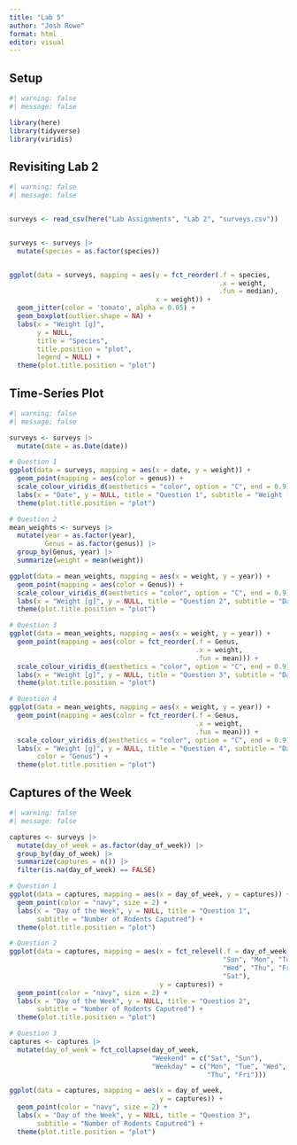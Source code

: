 ---
title: "Lab 5"
author: "Josh Rowe"
format: html
editor: visual
---

## Setup

```{r setup}
#| warning: false
#| message: false

library(here)
library(tidyverse)
library(viridis)

```

## Revisiting Lab 2

```{r}
#| warning: false
#| message: false


surveys <- read_csv(here("Lab Assignments", "Lab 2", "surveys.csv"))


surveys <- surveys |> 
  mutate(species = as.factor(species))


ggplot(data = surveys, mapping = aes(y = fct_reorder(.f = species, 
                                                     .x = weight,
                                                     .fun = median),
                                     x = weight)) + 
  geom_jitter(color = 'tomato', alpha = 0.05) +
  geom_boxplot(outlier.shape = NA) + 
  labs(x = "Weight [g]", 
       y = NULL, 
       title = "Species", 
       title.position = "plot",
       legend = NULL) + 
  theme(plot.title.position = "plot")


```

## Time-Series Plot

```{r}
#| warning: false
#| message: false

surveys <- surveys |> 
  mutate(date = as.Date(date))

# Question 1
ggplot(data = surveys, mapping = aes(x = date, y = weight)) + 
  geom_point(mapping = aes(color = genus)) + 
  scale_colour_viridis_d(aesthetics = "color", option = "C", end = 0.9) + 
  labs(x = "Date", y = NULL, title = "Question 1", subtitle = "Weight [g]") + 
  theme(plot.title.position = "plot")

# Question 2
mean_weights <- surveys |> 
  mutate(year = as.factor(year),
         Genus = as.factor(genus)) |> 
  group_by(Genus, year) |> 
  summarize(weight = mean(weight))

ggplot(data = mean_weights, mapping = aes(x = weight, y = year)) + 
  geom_point(mapping = aes(color = Genus)) + 
  scale_colour_viridis_d(aesthetics = "color", option = "C", end = 0.9) + 
  labs(x = "Weight [g]", y = NULL, title = "Question 2", subtitle = "Date") + 
  theme(plot.title.position = "plot")

# Question 3
ggplot(data = mean_weights, mapping = aes(x = weight, y = year)) + 
  geom_point(mapping = aes(color = fct_reorder(.f = Genus,
                                               .x = weight,
                                               .fun = mean))) + 
  scale_colour_viridis_d(aesthetics = "color", option = "C", end = 0.9) + 
  labs(x = "Weight [g]", y = NULL, title = "Question 3", subtitle = "Date") + 
  theme(plot.title.position = "plot")

# Question 4
ggplot(data = mean_weights, mapping = aes(x = weight, y = year)) + 
  geom_point(mapping = aes(color = fct_reorder(.f = Genus,
                                               .x = weight,
                                               .fun = mean))) + 
  scale_colour_viridis_d(aesthetics = "color", option = "C", end = 0.9) + 
  labs(x = "Weight [g]", y = NULL, title = "Question 4", subtitle = "Date",
       color = "Genus") + 
  theme(plot.title.position = "plot")


```

## Captures of the Week

```{r}
#| warning: false
#| message: false

captures <- surveys |> 
  mutate(day_of_week = as.factor(day_of_week)) |> 
  group_by(day_of_week) |> 
  summarize(captures = n()) |> 
  filter(is.na(day_of_week) == FALSE)

# Question 1
ggplot(data = captures, mapping = aes(x = day_of_week, y = captures)) + 
  geom_point(color = "navy", size = 2) + 
  labs(x = "Day of the Week", y = NULL, title = "Question 1",
       subtitle = "Number of Rodents Caputred") + 
  theme(plot.title.position = "plot")

# Question 2
ggplot(data = captures, mapping = aes(x = fct_relevel(.f = day_of_week,
                                                      "Sun", "Mon", "Tue",
                                                      "Wed", "Thu", "Fri",
                                                      "Sat"),
                                      y = captures)) + 
  geom_point(color = "navy", size = 2) + 
  labs(x = "Day of the Week", y = NULL, title = "Question 2",
       subtitle = "Number of Rodents Caputred") + 
  theme(plot.title.position = "plot")

# Question 3
captures <- captures |> 
  mutate(day_of_week = fct_collapse(day_of_week,
                                    "Weekend" = c("Sat", "Sun"), 
                                    "Weekday" = c("Mon", "Tue", "Wed", 
                                                  "Thu", "Fri")))

ggplot(data = captures, mapping = aes(x = day_of_week,
                                      y = captures)) + 
  geom_point(color = "navy", size = 2) + 
  labs(x = "Day of the Week", y = NULL, title = "Question 3",
       subtitle = "Number of Rodents Caputred") + 
  theme(plot.title.position = "plot")

```
